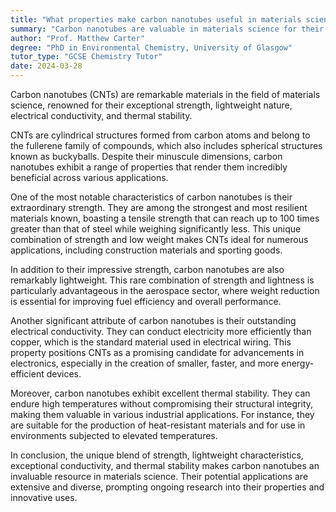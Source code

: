 ```yaml
---
title: "What properties make carbon nanotubes useful in materials science?"
summary: "Carbon nanotubes are valuable in materials science for their exceptional strength, lightweight properties, electrical conductivity, and thermal stability, making them ideal for various advanced applications."
author: "Prof. Matthew Carter"
degree: "PhD in Environmental Chemistry, University of Glasgow"
tutor_type: "GCSE Chemistry Tutor"
date: 2024-03-28
---
```


Carbon nanotubes (CNTs) are remarkable materials in the field of materials science, renowned for their exceptional strength, lightweight nature, electrical conductivity, and thermal stability.

CNTs are cylindrical structures formed from carbon atoms and belong to the fullerene family of compounds, which also includes spherical structures known as buckyballs. Despite their minuscule dimensions, carbon nanotubes exhibit a range of properties that render them incredibly beneficial across various applications.

One of the most notable characteristics of carbon nanotubes is their extraordinary strength. They are among the strongest and most resilient materials known, boasting a tensile strength that can reach up to $100$ times greater than that of steel while weighing significantly less. This unique combination of strength and low weight makes CNTs ideal for numerous applications, including construction materials and sporting goods.

In addition to their impressive strength, carbon nanotubes are also remarkably lightweight. This rare combination of strength and lightness is particularly advantageous in the aerospace sector, where weight reduction is essential for improving fuel efficiency and overall performance.

Another significant attribute of carbon nanotubes is their outstanding electrical conductivity. They can conduct electricity more efficiently than copper, which is the standard material used in electrical wiring. This property positions CNTs as a promising candidate for advancements in electronics, especially in the creation of smaller, faster, and more energy-efficient devices.

Moreover, carbon nanotubes exhibit excellent thermal stability. They can endure high temperatures without compromising their structural integrity, making them valuable in various industrial applications. For instance, they are suitable for the production of heat-resistant materials and for use in environments subjected to elevated temperatures.

In conclusion, the unique blend of strength, lightweight characteristics, exceptional conductivity, and thermal stability makes carbon nanotubes an invaluable resource in materials science. Their potential applications are extensive and diverse, prompting ongoing research into their properties and innovative uses.
    